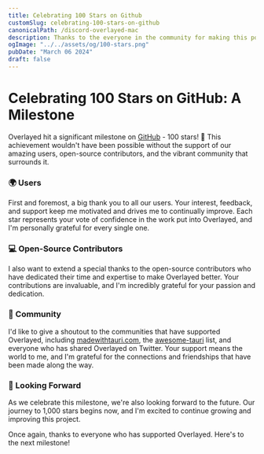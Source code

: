 ```yaml
---
title: Celebrating 100 Stars on Github 
customSlug: celebrating-100-stars-on-github
canonicalPath: /discord-overlayed-mac
description: Thanks to the everyone in the community for making this possible ❤️
ogImage: "../../assets/og/100-stars.png"
pubDate: "March 06 2024"
draft: false
---
```


# Celebrating 100 Stars on GitHub: A Milestone

Overlayed hit a significant milestone on [GitHub](https://github.com/Hacksore/overlayed) - 100 stars! 🎉 This achievement wouldn't have been possible without the support of our amazing users, open-source contributors, and the vibrant community that surrounds it.

### 🌍 Users

First and foremost, a big thank you to all our users. Your interest, feedback, and support keep me motivated and drives me to continually improve. Each star represents your vote of confidence in the work put into Overlayed, and I'm personally grateful for every single one.

### 💻 Open-Source Contributors

I also want to extend a special thanks to the open-source contributors who have dedicated their time and expertise to make Overlayed better. Your contributions are invaluable, and I'm incredibly grateful for your passion and dedication.

### 🤝 Community

I'd like to give a shoutout to the communities that have supported Overlayed, including [madewithtauri.com](https://madewithtauri.com), the [awesome-tauri](https://github.com/tauri-apps/awesome-tauri) list, and everyone who has shared Overlayed on Twitter. Your support means the world to me, and I'm grateful for the connections and friendships that have been made along the way.

### 🔮 Looking Forward

As we celebrate this milestone, we're also looking forward to the future. Our journey to 1,000 stars begins now, and I'm excited to continue growing and improving this project.

Once again, thanks to everyone who has supported Overlayed. Here's to the next milestone!

